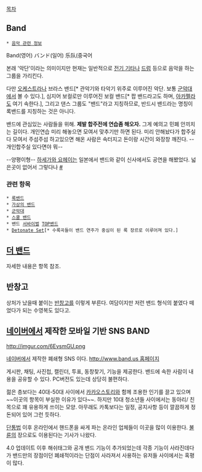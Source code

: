 [[목차]]
== Band ==
 * [[음악 관련 정보]]

Band(영어)
バンド(일어)
乐队(중국어

본래 '악단'이라는 의미이지만 현재는 일반적으로 [[전기 기타]]나 [[드럼]] 등으로 음악을 하는 그룹을 가리킨다. 

다만 [[오케스트라]]나 브라스 밴드[* 관악기와 타악기 위주로 이루어진 악단. 보통 [[군악대]]에서 볼 수 있다.], 심지어 보컬로만 이루어진 보컬 밴드[* 팝 밴드라고도 하며, [[아카펠라]]도 여기 속한다.], 그리고 댄스 그룹도 "밴드"라고 지칭하므로, 반드시 밴드라는 명칭이 록밴드를 지칭하는 것은 아니다. 

밴드에 관심있는 사람들을 위해. '''제발 합주전에 연습좀 해오자.''' 그게 예의고 민폐 안끼치는 길이다. 개인연습 미리 해놓으면 모여서 맞추기만 하면 된다. 미리 안해놨다가 합주실 다 모여서 주섬주섬 하고있으면 해온 사람은 속터지고 돈이랑 시간이 와장창 깨진다. --개인합주실 있다면야 뭐--

--양평이형-- [[장기하와 얼굴들|하세가와 요헤이]]는 일본에서 밴드와 같이 신사에서도 공연을 해봤었다. 넓은곳이 없어서 그렇다나 [http://www.dcnews.in/news/view.html?section=9&category=14&no=537399 #]
 
=== 관련 항목 ===
 * [[록밴드]]
 * [[가상의 밴드]]
 * [[군악대]]
 * [[스쿨 밴드]]
 * 밴드 [[서바이벌]] [[TOP밴드]]
 * [[Detonate Set]][* 수록곡들이 밴드 연주가 중심이 된 록 장르로 이루어져 있다.]

== [[더 밴드]] ==
자세한 내용은 항목 참조.

== 반창고 ==
상처가 났을때 붙이는 [[반창고]]를 이렇게 부른다. 여담이지만 저런 밴드 형식의 붙였다 떼었다가 되는 수영복도 있다고. 

== [[네이버]]에서 제작한 모바일 기반 SNS '''BAND''' ==
http://imgur.com/6EvsmGU.png

[[네이버]]에서 제작한 폐쇄형 SNS 이다. [[http://www.band.us 홈페이지]]

게시판, 채팅, 사진첩, 캘린더, 투표, 동창찾기, 기능을 제공한다. 밴드에 속한 사람이 내용을 공유할 수 있다. PC버전도 있는데 상당히 불편하다.

젊은 층보다는 40대-50대 사이에서 [[카카오스토리]]와 함께 조용한 인기를 끌고 있으며~~이곳의 항목이 부실한 이유가 있다~~.
하지만 10대 청소년들 사이에서는 동아리/ 친목으로 꽤 유용하게 쓰이는 모양.
아무래도 카톡보다는 일정, 공지사항 등이 깔끔하게 정돈되어 있어 그런 듯하다.

[[단통법]] 이후 온라인에서 핸드폰을 싸게 파는 온라인 업체들이 이곳을 많이 이용한다. [[불륜]]의 장으로도 이용된다는 기사가 나왔다. 

4.0 업데이트 이후 해쉬태그와 공개 밴드 기능이 추가되었는데 각종 기능이 사라진데다가 밴드만의 장점이던 폐쇄적이라는 단점이 사라져서 사용하는 유저들 사이에서는 혹평이 많다.


